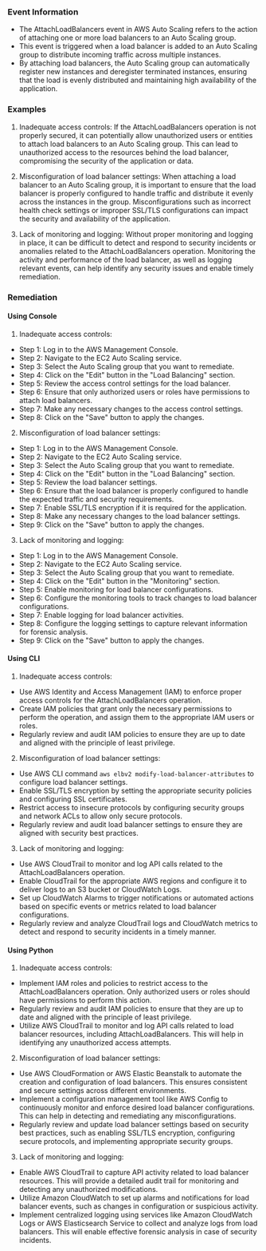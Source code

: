 
### Event Information

- The AttachLoadBalancers event in AWS Auto Scaling refers to the action of attaching one or more load balancers to an Auto Scaling group.
- This event is triggered when a load balancer is added to an Auto Scaling group to distribute incoming traffic across multiple instances.
- By attaching load balancers, the Auto Scaling group can automatically register new instances and deregister terminated instances, ensuring that the load is evenly distributed and maintaining high availability of the application.


### Examples

1. Inadequate access controls: If the AttachLoadBalancers operation is not properly secured, it can potentially allow unauthorized users or entities to attach load balancers to an Auto Scaling group. This can lead to unauthorized access to the resources behind the load balancer, compromising the security of the application or data.

2. Misconfiguration of load balancer settings: When attaching a load balancer to an Auto Scaling group, it is important to ensure that the load balancer is properly configured to handle traffic and distribute it evenly across the instances in the group. Misconfigurations such as incorrect health check settings or improper SSL/TLS configurations can impact the security and availability of the application.

3. Lack of monitoring and logging: Without proper monitoring and logging in place, it can be difficult to detect and respond to security incidents or anomalies related to the AttachLoadBalancers operation. Monitoring the activity and performance of the load balancer, as well as logging relevant events, can help identify any security issues and enable timely remediation.

### Remediation

#### Using Console

1. Inadequate access controls:
- Step 1: Log in to the AWS Management Console.
- Step 2: Navigate to the EC2 Auto Scaling service.
- Step 3: Select the Auto Scaling group that you want to remediate.
- Step 4: Click on the "Edit" button in the "Load Balancing" section.
- Step 5: Review the access control settings for the load balancer.
- Step 6: Ensure that only authorized users or roles have permissions to attach load balancers.
- Step 7: Make any necessary changes to the access control settings.
- Step 8: Click on the "Save" button to apply the changes.

2. Misconfiguration of load balancer settings:
- Step 1: Log in to the AWS Management Console.
- Step 2: Navigate to the EC2 Auto Scaling service.
- Step 3: Select the Auto Scaling group that you want to remediate.
- Step 4: Click on the "Edit" button in the "Load Balancing" section.
- Step 5: Review the load balancer settings.
- Step 6: Ensure that the load balancer is properly configured to handle the expected traffic and security requirements.
- Step 7: Enable SSL/TLS encryption if it is required for the application.
- Step 8: Make any necessary changes to the load balancer settings.
- Step 9: Click on the "Save" button to apply the changes.

3. Lack of monitoring and logging:
- Step 1: Log in to the AWS Management Console.
- Step 2: Navigate to the EC2 Auto Scaling service.
- Step 3: Select the Auto Scaling group that you want to remediate.
- Step 4: Click on the "Edit" button in the "Monitoring" section.
- Step 5: Enable monitoring for load balancer configurations.
- Step 6: Configure the monitoring tools to track changes to load balancer configurations.
- Step 7: Enable logging for load balancer activities.
- Step 8: Configure the logging settings to capture relevant information for forensic analysis.
- Step 9: Click on the "Save" button to apply the changes.

#### Using CLI

1. Inadequate access controls:
- Use AWS Identity and Access Management (IAM) to enforce proper access controls for the AttachLoadBalancers operation.
- Create IAM policies that grant only the necessary permissions to perform the operation, and assign them to the appropriate IAM users or roles.
- Regularly review and audit IAM policies to ensure they are up to date and aligned with the principle of least privilege.

2. Misconfiguration of load balancer settings:
- Use AWS CLI command `aws elbv2 modify-load-balancer-attributes` to configure load balancer settings.
- Enable SSL/TLS encryption by setting the appropriate security policies and configuring SSL certificates.
- Restrict access to insecure protocols by configuring security groups and network ACLs to allow only secure protocols.
- Regularly review and audit load balancer settings to ensure they are aligned with security best practices.

3. Lack of monitoring and logging:
- Use AWS CloudTrail to monitor and log API calls related to the AttachLoadBalancers operation.
- Enable CloudTrail for the appropriate AWS regions and configure it to deliver logs to an S3 bucket or CloudWatch Logs.
- Set up CloudWatch Alarms to trigger notifications or automated actions based on specific events or metrics related to load balancer configurations.
- Regularly review and analyze CloudTrail logs and CloudWatch metrics to detect and respond to security incidents in a timely manner.

#### Using Python

1. Inadequate access controls:
- Implement IAM roles and policies to restrict access to the AttachLoadBalancers operation. Only authorized users or roles should have permissions to perform this action.
- Regularly review and audit IAM policies to ensure that they are up to date and aligned with the principle of least privilege.
- Utilize AWS CloudTrail to monitor and log API calls related to load balancer resources, including AttachLoadBalancers. This will help in identifying any unauthorized access attempts.

2. Misconfiguration of load balancer settings:
- Use AWS CloudFormation or AWS Elastic Beanstalk to automate the creation and configuration of load balancers. This ensures consistent and secure settings across different environments.
- Implement a configuration management tool like AWS Config to continuously monitor and enforce desired load balancer configurations. This can help in detecting and remediating any misconfigurations.
- Regularly review and update load balancer settings based on security best practices, such as enabling SSL/TLS encryption, configuring secure protocols, and implementing appropriate security groups.

3. Lack of monitoring and logging:
- Enable AWS CloudTrail to capture API activity related to load balancer resources. This will provide a detailed audit trail for monitoring and detecting any unauthorized modifications.
- Utilize Amazon CloudWatch to set up alarms and notifications for load balancer events, such as changes in configuration or suspicious activity.
- Implement centralized logging using services like Amazon CloudWatch Logs or AWS Elasticsearch Service to collect and analyze logs from load balancers. This will enable effective forensic analysis in case of security incidents.

